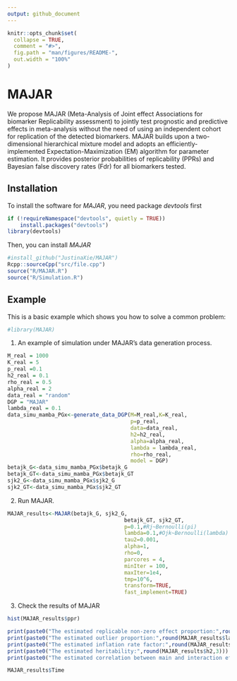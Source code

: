 ```yaml
---
output: github_document
---
```


<!-- README.md is generated from README.Rmd. Please edit that file -->

```r
knitr::opts_chunk$set(
  collapse = TRUE,
  comment = "#>",
  fig.path = "man/figures/README-",
  out.width = "100%"
)
```

# MAJAR

<!-- badges: start -->
<!-- badges: end -->

We propose MAJAR (Meta-Analysis of Joint effect Associations for biomarker Replicability assessment) to jointly test prognostic and predictive effects in meta-analysis without the need of using an independent cohort for replication of the detected biomarkers. MAJAR builds upon a two-dimensional hierarchical mixture model and adopts an efficiently-implemented Expectation-Maximization (EM) algorithm for parameter estimation. It provides posterior probabilities of replicability (PPRs) and Bayesian false discovery rates (Fdr) for all biomarkers tested.

## Installation

To install the software for *MAJAR*, you need package *devtools* first

```R
if (!requireNamespace("devtools", quietly = TRUE))
    install.packages("devtools")
library(devtools)
```

Then, you can install *MAJAR* 
```R
#install_github("JustinaXie/MAJAR")
Rcpp::sourceCpp("src/file.cpp")
source("R/MAJAR.R")
source("R/Simulation.R")
```

## Example

This is a basic example which shows you how to solve a common problem:

```r
#library(MAJAR)
```


1. An example of simulation under MAJAR's data generation process. 
```r
M_real = 1000
K_real = 5
p_real =0.1
h2_real = 0.1
rho_real = 0.5
alpha_real = 2
data_real = "random" 
DGP = "MAJAR"
lambda_real = 0.1
data_simu_mamba_PGx<-generate_data_DGP(M=M_real,K=K_real,
                                       p=p_real,
                                       data=data_real,
                                       h2=h2_real,
                                       alpha=alpha_real,
                                       lambda = lambda_real,
                                       rho=rho_real,
                                       model = DGP)
betajk_G<-data_simu_mamba_PGx$betajk_G
betajk_GT<-data_simu_mamba_PGx$betajk_GT
sjk2_G<-data_simu_mamba_PGx$sjk2_G
sjk2_GT<-data_simu_mamba_PGx$sjk2_GT
```

2. Run MAJAR. 
```r
MAJAR_results<-MAJAR(betajk_G, sjk2_G, 
                                     betajk_GT, sjk2_GT,
                                     p=0.1,#Rj~Bernoulli(pi)
                                     lambda=0.1,#Ojk~Bernoulli(lambda)
                                     tau2=0.001,
                                     alpha=1,
                                     rho=0,
                                     parcores = 4,
                                     minIter = 100,
                                     maxIter=1e4,
                                     tmp=10^6,
                                     transform=TRUE,
                                     fast_implement=TRUE)
```

3. Check the results of MAJAR
```r
hist(MAJAR_results$ppr)
```

```r
print(paste0("The estimated replicable non-zero effect proportion:",round(MAJAR_results$p,3)))
print(paste0("The estimated outlier proportion:",round(MAJAR_results$lambda,3)))
print(paste0("The estimated inflation rate factor:",round(MAJAR_results$alpha,3)))
print(paste0("The estimated heritability:",round(MAJAR_results$h2,3)))
print(paste0("The estimated correlation between main and interaction effect:",round(MAJAR_results$rho,3)))
```

```r
MAJAR_results$Time
```


